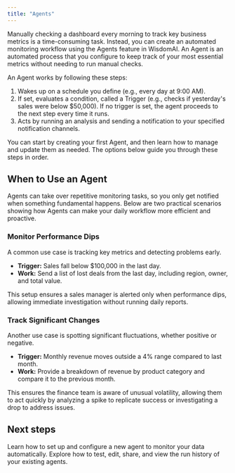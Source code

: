 ```yaml
---
title: "Agents"
---
```


Manually checking a dashboard every morning to track key business metrics is a time-consuming task. Instead, you can create an automated monitoring workflow using the Agents feature in WisdomAI. An Agent is an automated process that you configure to keep track of your most essential metrics without needing to run manual checks.

An Agent works by following these steps:

1. Wakes up on a schedule you define (e.g., every day at 9:00 AM).
2. If set, evaluates a condition, called a Trigger (e.g., checks if yesterday's sales were below \$50,000). If no trigger is set, the agent proceeds to the next step every time it runs.
3. Acts by running an analysis and sending a notification to your specified notification channels.

You can start by creating your first Agent, and then learn how to manage and update them as needed. The options below guide you through these steps in order.

<Columns cols={2}>
  <Card title="Create an Agent" icon="1" horizontal href="/advanced-features/agents/tutorial-create-agent">
    
  </Card>
  <Card title="Manage Your Agents" icon="2" horizontal href="/advanced-features/agents/manage-agents">
    
  </Card>
</Columns>

## When to Use an Agent

Agents can take over repetitive monitoring tasks, so you only get notified when something fundamental happens. Below are two practical scenarios showing how Agents can make your daily workflow more efficient and proactive.

### Monitor Performance Dips

A common use case is tracking key metrics and detecting problems early.

- **Trigger:** Sales fall below \$100,000 in the last day.
- **Work:** Send a list of lost deals from the last day, including region, owner, and total value.

This setup ensures a sales manager is alerted only when performance dips, allowing immediate investigation without running daily reports.

### Track Significant Changes

Another use case is spotting significant fluctuations, whether positive or negative.

- **Trigger:** Monthly revenue moves outside a 4% range compared to last month.
- **Work:** Provide a breakdown of revenue by product category and compare it to the previous month.

This ensures the finance team is aware of unusual volatility, allowing them to act quickly by analyzing a spike to replicate success or investigating a drop to address issues.

## Next steps

<CardGroup cols={2}>
  <Card title="Create an Agent" icon="robot" href="https://docs.askwisdom.ai/advanced-features/agents/tutorial-create-agent">
    Learn how to set up and configure a new agent to monitor your data automatically.
  </Card>
  <Card title="Manage Your Agents" icon="sliders" href="https://docs.askwisdom.ai/advanced-features/agents/manage-agents">
    Explore how to test, edit, share, and view the run history of your existing agents.
  </Card>
</CardGroup>
